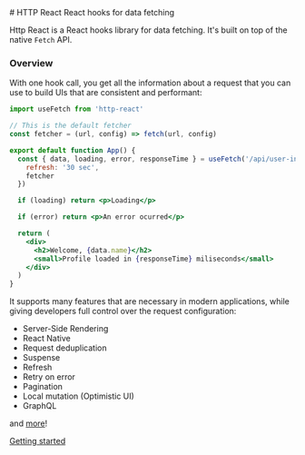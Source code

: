 <div style={{ textAlign: 'center' }}>
  # HTTP React
  <span>React hooks for data fetching</span>
</div>

Http React is a React hooks library for data fetching. It's built on top of the native `Fetch` API.

### Overview

With one hook call, you get all the information about a request that you can use to build UIs that are consistent and performant:

```jsx
import useFetch from 'http-react'

// This is the default fetcher
const fetcher = (url, config) => fetch(url, config)

export default function App() {
  const { data, loading, error, responseTime } = useFetch('/api/user-info', {
    refresh: '30 sec',
    fetcher
  })

  if (loading) return <p>Loading</p>

  if (error) return <p>An error ocurred</p>

  return (
    <div>
      <h2>Welcome, {data.name}</h2>
      <small>Profile loaded in {responseTime} miliseconds</small>
    </div>
  )
}
```

It supports many features that are necessary in modern applications, while giving developers full control over the request configuration:

- Server-Side Rendering
- React Native
- Request deduplication
- Suspense
- Refresh
- Retry on error
- Pagination
- Local mutation (Optimistic UI)
- GraphQL

and [more](/docs/api)!

[Getting started](/docs)
